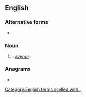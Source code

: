 {{also|ave|'ave|avé|avè|avë|Ave|Ave.}}
==English==

===Alternative forms===
* {{l|en|ave}}

===Noun===
{{en-noun|?}}

# {{alternative form of|ave|lang=en|nodot=1}}: [[avenue]]

===Anagrams===
* {{anagrams|en|a=aev|AEV|EAV|EVA|Eva|Vea|eva|eva'|vae}}

[[Category:English terms spelled with .]]